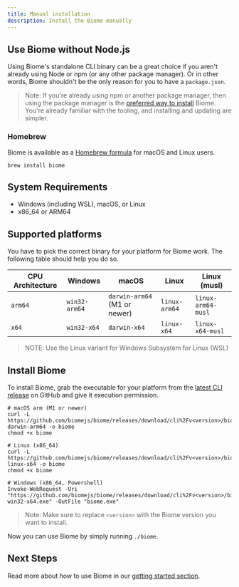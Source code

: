 ```yaml
---
title: Manual installation
description: Install the Biome manually
---
```


## Use Biome without Node.js

Using Biome's standalone CLI binary can be a great choice if you aren't already using Node or npm (or any other package manager).
Or in other words, Biome shouldn't be the only reason for you to have a `package.json`.

> Note: If you're already using npm or another package manager, then using the package manager is the [preferred way to install](/guides/getting-started#installation) Biome.
You're already familiar with the tooling, and installing and updating are simpler.

### Homebrew

Biome is available as a [Homebrew formula](https://formulae.brew.sh/formula/biome) for macOS and Linux users.

```shell
brew install biome
```

## System Requirements

* Windows (including WSL), macOS, or Linux
* x86_64 or ARM64

## Supported platforms

You have to pick the correct binary for your platform for Biome work. The following table should help you do so.

| CPU Architecture | Windows        | macOS                          | Linux         | Linux (musl)       |
|------------------|----------------|--------------------------------|---------------|--------------------|
| `arm64`          | `win32-arm64`  | `darwin-arm64` (M1 or newer)   | `linux-arm64` | `linux-arm64-musl` |
| `x64`            | `win32-x64`    | `darwin-x64`                   | `linux-x64`   | `linux-x64-musl`   |


> NOTE: Use the Linux variant for Windows Subsystem for Linux (WSL)

## Install Biome

To install Biome, grab the executable for your platform from the [latest CLI release](https://github.com/biomejs/biome/releases) on GitHub and give it execution permission.

```shell
# macOS arm (M1 or newer)
curl -L https://github.com/biomejs/biome/releases/download/cli%2Fv<version>/biome-darwin-arm64 -o biome
chmod +x biome

# Linux (x86_64)
curl -L https://github.com/biomejs/biome/releases/download/cli%2Fv<version>/biome-linux-x64 -o biome
chmod +x biome

# Windows (x86_64, Powershell)
Invoke-WebRequest -Uri "https://github.com/biomejs/biome/releases/download/cli%2Fv<version>/biome-win32-x64.exe" -OutFile "biome.exe"
```

> Note: Make sure to replace `<version>` with the Biome version you want to install.

Now you can use Biome by simply running `./biome`.

## Next Steps

Read more about how to use Biome in our [getting started section](/guides/getting-started#next-steps).
